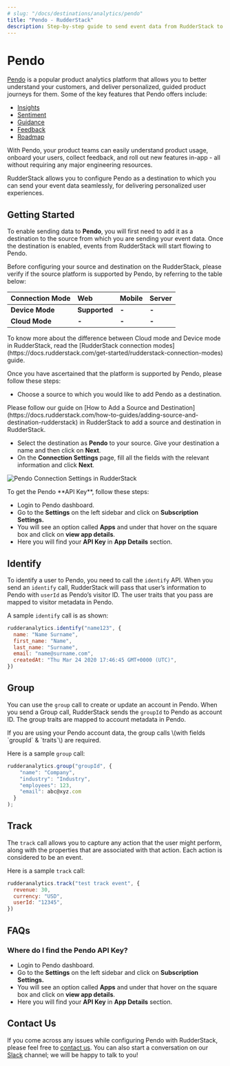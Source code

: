 ```yaml
---
# slug: "/docs/destinations/analytics/pendo"
title: "Pendo - RudderStack"
description: Step-by-step guide to send event data from RudderStack to Pendo.
---
```


# Pendo

[Pendo](https://www.pendo.io/) is a popular product analytics platform that allows you to better understand your customers, and deliver personalized, guided product journeys for them. Some of the key features that Pendo offers include:

- [Insights](https://www.pendo.io/product/insights/)
- [Sentiment](https://www.pendo.io/product/sentiment/)
- [Guidance](https://www.pendo.io/product/guidance/)
- [Feedback](https://www.pendo.io/product/feedback/)
- [Roadmap](https://www.pendo.io/product/roadmap/)

With Pendo, your product teams can easily understand product usage, onboard your users, collect feedback, and roll out new features in-app - all without requiring any major engineering resources.

RudderStack allows you to configure Pendo as a destination to which you can send your event data seamlessly, for delivering personalized user experiences.

## Getting Started

To enable sending data to **Pendo**, you will first need to add it as a destination to the source from which you are sending your event data. Once the destination is enabled, events from RudderStack will start flowing to Pendo.

Before configuring your source and destination on the RudderStack, please verify if the source platform is supported by Pendo, by referring to the table below:

| **Connection Mode** | **Web**       | **Mobile** | **Server** |
| :------------------ | :------------ | :--------- | :--------- |
| **Device Mode**     | **Supported** | **-**      | **-**      |
| **Cloud Mode**      | **-**         | **-**      | **-**      |

<div class="infoBlock">
To know more about the difference between Cloud mode and Device mode in RudderStack, read the [RudderStack connection modes](https://docs.rudderstack.com/get-started/rudderstack-connection-modes) guide.

</div>

Once you have ascertained that the platform is supported by Pendo, please follow these steps:

- Choose a source to which you would like to add Pendo as a destination.

<div class="infoBlock">
Please follow our guide on [How to Add a Source and Destination](https://docs.rudderstack.com/how-to-guides/adding-source-and-destination-rudderstack) in RudderStack to add a source and destination in RudderStack.

</div>

- Select the destination as **Pendo** to your source. Give your destination a name and then click on **Next**.
- On the **Connection Settings** page, fill all the fields with the relevant information and click **Next**.

![Pendo Connection Settings in RudderStack](../../.gitbook/assets/screenshot-2020-11-27-at-2.29.18-pm.png)

<div class="infoBlock">
To get the Pendo **API Key**, follow these steps:

- Login to Pendo dashboard.
- Go to the **Settings** on the left sidebar and click on **Subscription Settings.**
- You will see an option called **Apps** and under that hover on the square box and click on **view app details**.
- Here you will find your **API Key** in **App Details** section.
  </div>

## Identify

To identify a user to Pendo, you need to call the `identify` API. When you send an `identify` call, RudderStack will pass that user’s information to Pendo with `userId` as Pendo’s visitor ID. The user traits that you pass are mapped to visitor metadata in Pendo.

A sample `identify` call is as shown:

```javascript
rudderanalytics.identify("name123", {
  name: "Name Surname",
  first_name: "Name",
  last_name: "Surname",
  email: "name@surname.com",
  createdAt: "Thu Mar 24 2020 17:46:45 GMT+0000 (UTC)",
})
```

## Group

You can use the `group` call to create or update an account in Pendo. When you send a Group call, RudderStack sends the `groupId` to Pendo as account ID. The group traits are mapped to account metadata in Pendo.

<div class="infoBlock">
If you are using your Pendo account data, the group calls \(with fields `groupId` & `traits`\) are required.

</div>

Here is a sample `group` call:

```javascript
rudderanalytics.group("groupId", {
    "name": "Company",
    "industry": "Industry",
    "employees": 123,
    "email": abc@xyz.com
  }
);
```

## Track

The `track` call allows you to capture any action that the user might perform, along with the properties that are associated with that action. Each action is considered to be an event.

Here is a sample `track` call:

```javascript
rudderanalytics.track("test track event", {
  revenue: 30,
  currency: "USD",
  userId: "12345",
})
```

## FAQs

### Where do I find the Pendo API Key?

- Login to Pendo dashboard.
- Go to the **Settings** on the left sidebar and click on **Subscription Settings.**
- You will see an option called **Apps** and under that hover on the square box and click on **view app details**.
- Here you will find your **API Key** in **App Details** section.

## Contact Us

If you come across any issues while configuring Pendo with RudderStack, please feel free to [contact us](mailto:%20docs@rudderstack.com). You can also start a conversation on our [Slack](https://resources.rudderstack.com/join-rudderstack-slack) channel; we will be happy to talk to you!
